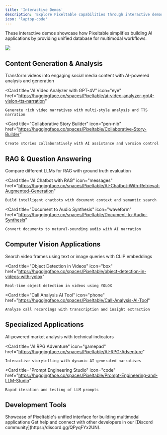 ```yaml
---
title: 'Interactive Demos'
description: 'Explore Pixeltable capabilities through interactive demos'
icon: 'laptop-code'
---
```


These interactive demos showcase how Pixeltable simplifies building AI applications by providing unified database for multimodal workflows.

<Frame caption="All demos are open source and available on our Hugging Face Account. You can duplicate any space to run it locally or deploy your own version.">
  <img src="https://huggingface.co/front/assets/homepage/hugs-mobile.svg" />
</Frame>

## Content Generation & Analysis

<CardGroup cols={3}>
  <Card
    title="Video to Social Media Post Generator"
    icon="video"
    href="https://huggingface.co/spaces/Pixeltable/video-to-social-media-post-generator"
  >
    Transform videos into engaging social media content with AI-powered analysis and generation
  </Card>

  <Card
    title="AI Video Analyzer with GPT-4V"
    icon="eye"
    href="https://huggingface.co/spaces/Pixeltable/ai-video-analyzer-gpt4-vision-tts-narration"
  >
    Generate rich video narratives with multi-style analysis and TTS narration
  </Card>

  <Card
    title="Collaborative Story Builder"
    icon="pen-nib"
    href="https://huggingface.co/spaces/Pixeltable/Collaborative-Story-Builder"
  >
    Create stories collaboratively with AI assistance and version control
  </Card>
</CardGroup>

## RAG & Question Answering

<CardGroup cols={3}>
  <Card
    title="Multi-LLM RAG Comparison"
    icon="robot"
    href="https://huggingface.co/spaces/Pixeltable/Multi-LLM-RAG-with-Groundtruth-Comparison"
  >
    Compare different LLMs for RAG with ground truth evaluation
  </Card>

  <Card
    title="AI Chatbot with RAG"
    icon="messages"
    href="https://huggingface.co/spaces/Pixeltable/AI-Chatbot-With-Retrieval-Augmented-Generation"
  >
    Build intelligent chatbots with document context and semantic search
  </Card>

  <Card
    title="Document to Audio Synthesis"
    icon="waveform"
    href="https://huggingface.co/spaces/Pixeltable/Document-to-Audio-Synthesis"
  >
    Convert documents to natural-sounding audio with AI narration
  </Card>
</CardGroup>

## Computer Vision Applications

<CardGroup cols={3}>
  <Card
    title="Text-Image Similarity Search"
    icon="magnifying-glass"
    href="https://huggingface.co/spaces/Pixeltable/text-image-similarity-search-on-video-frames-embedding-indexes"
  >
    Search video frames using text or image queries with CLIP embeddings
  </Card>

  <Card
    title="Object Detection in Videos"
    icon="box"
    href="https://huggingface.co/spaces/Pixeltable/object-detection-in-videos-with-yolox"
  >
    Real-time object detection in videos using YOLOX
  </Card>

  <Card
    title="Call Analysis AI Tool"
    icon="phone"
    href="https://huggingface.co/spaces/Pixeltable/Call-Analysis-AI-Tool"
  >
    Analyze call recordings with transcription and insight extraction
  </Card>
</CardGroup>

## Specialized Applications

<CardGroup cols={3}>
  <Card
    title="AI Financial Analysis"
    icon="chart-line"
    href="https://huggingface.co/spaces/Pixeltable/AI-Financial-Analysis-Platform"
  >
    AI-powered market analysis with technical indicators
  </Card>

  <Card
    title="AI RPG Adventure"
    icon="gamepad"
    href="https://huggingface.co/spaces/Pixeltable/AI-RPG-Adventure"
  >
    Interactive storytelling with dynamic AI-generated narratives
  </Card>
  
  <Card
    title="Prompt Engineering Studio"
    icon="code"
    href="https://huggingface.co/spaces/Pixeltable/Prompt-Engineering-and-LLM-Studio"
  >
    Rapid iteration and testing of LLM prompts
  </Card>
</CardGroup>

## Development Tools

<CardGroup cols={2}>
  <Card
    title="Multimodal Powerhouse"
    icon="toolbox"
    href="https://huggingface.co/spaces/Pixeltable/Multimodal-Powerhouse"
  >
    Showcase of Pixeltable's unified interface for building multimodal applications
  </Card>
</CardGroup>

<Note>
  Get help and connect with other developers in our [Discord community](https://discord.gg/QPyqFYx2UN).
</Note>